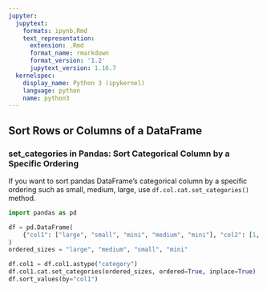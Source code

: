 ```yaml
---
jupyter:
  jupytext:
    formats: ipynb,Rmd
    text_representation:
      extension: .Rmd
      format_name: rmarkdown
      format_version: '1.2'
      jupytext_version: 1.16.7
  kernelspec:
    display_name: Python 3 (ipykernel)
    language: python
    name: python3
---
```


## Sort Rows or Columns of a DataFrame


### set_categories in Pandas: Sort Categorical Column by a Specific Ordering


If you want to sort pandas DataFrame’s categorical column by a specific ordering such as small, medium, large, use `df.col.cat.set_categories()` method.

```python
import pandas as pd 

df = pd.DataFrame(
    {"col1": ["large", "small", "mini", "medium", "mini"], "col2": [1, 2, 3, 4, 5]}
)
ordered_sizes = "large", "medium", "small", "mini"

df.col1 = df.col1.astype("category")
df.col1.cat.set_categories(ordered_sizes, ordered=True, inplace=True)
df.sort_values(by="col1")
```
